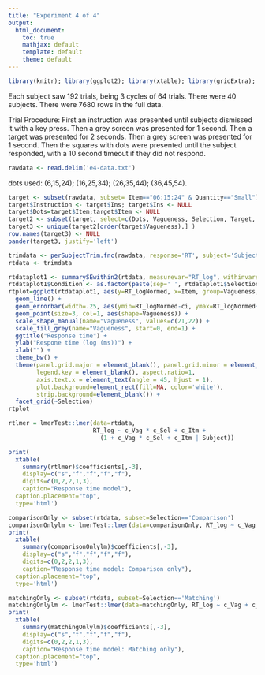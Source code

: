 ```yaml
---
title: "Experiment 4 of 4"
output:
  html_document:
    toc: true
    mathjax: default
    template: default
    theme: default
---
```


<style>
table, th, td {
    border: 1px grey;
    border-collapse: collapse;
    padding:2px 5px 2px 5px
}  
</style>

```r
library(knitr); library(ggplot2); library(xtable); library(gridExtra); library(lme4); library(lmerTest);  library(data.table); library(dplyr); library(dtplyr); library(pander); library(LMERConvenienceFunctions); source('summarySEwithin2.R') 
```

Each subject saw 192 trials, being 3 cycles of 64 trials. There were 40 subjects. There were 7680 rows in the full data.

Trial Procedure:
First an instruction was presented until subjects dismissed it with a key press. Then a grey screen was presented for 1 second. Then a target was presented for 2 seconds. Then a grey screen was presented for 1 second. Then the squares with dots were presented until the subject responded, with a 10 second timeout if they did not respond.

```r
rawdata <- read.delim('e4-data.txt')
```

dots used:
(6,15,24);
(16,25,34);
(26,35,44);
(36,45,54).

```r
target <- subset(rawdata, subset= Item=="06:15:24" & Quantity=="Small")
target$Instruction <- target$Ins; target$Ins <- NULL
target$Dots=target$Item;target$Item <- NULL
target2 <- subset(target, select=c(Dots, Vagueness, Selection, Target, Instruction))
target3 <- unique(target2[order(target$Vagueness),] )
row.names(target3) <- NULL
pander(target3, justify='left')
```

```r
trimdata <- perSubjectTrim.fnc(rawdata, response='RT', subject='Subject', trim = 2.5)$data
rtdata <- trimdata
```

```r
rtdataplot1 <- summarySEwithin2(rtdata, measurevar="RT_log", withinvars=c("Vagueness", "Selection", "Item"), idvar="Subject")
rtdataplot1$Condition <- as.factor(paste(sep=' ', rtdataplot1$Selection, rtdataplot1$Vagueness))
rtplot=ggplot(rtdataplot1, aes(y=RT_logNormed, x=Item, group=Vagueness, shape=Vagueness, fill=Vagueness)) +
  geom_line() +
  geom_errorbar(width=.25, aes(ymin=RT_logNormed-ci, ymax=RT_logNormed+ci)) +
  geom_point(size=3, col=1, aes(shape=Vagueness)) +
  scale_shape_manual(name="Vagueness", values=c(21,22)) +
  scale_fill_grey(name="Vagueness", start=0, end=1) +
  ggtitle("Response time") +
  ylab("Respone time (log (ms))") + 
  xlab("") +
  theme_bw() +
  theme(panel.grid.major = element_blank(), panel.grid.minor = element_blank(),
        legend.key = element_blank(), aspect.ratio=1,
        axis.text.x = element_text(angle = 45, hjust = 1),
        plot.background=element_rect(fill=NA, color='white'),
        strip.background=element_blank()) +
  facet_grid(~Selection) 
rtplot
```

```r
rtlmer = lmerTest::lmer(data=rtdata,
                        RT_log ~ c_Vag * c_Sel + c_Itm +
                          (1 + c_Vag * c_Sel + c_Itm | Subject))
```

```r
print(
  xtable(
    summary(rtlmer)$coefficients[,-3], 
    display=c("s","f","f","f","f"),
    digits=c(0,2,2,1,3),
    caption="Response time model"),
  caption.placement="top", 
  type='html')
```

```r
comparisonOnly <- subset(rtdata, subset=Selection=='Comparison')
comparisonOnlylm <- lmerTest::lmer(data=comparisonOnly, RT_log ~ c_Vag + c_Itm + (1 + c_Vag + c_Itm | Subject))
print(
  xtable(
    summary(comparisonOnlylm)$coefficients[,-3], 
    display=c("s","f","f","f","f"),
    digits=c(0,2,2,1,3),
    caption="Response time model: Comparison only"),
  caption.placement="top", 
  type='html')
```

```r
matchingOnly <- subset(rtdata, subset=Selection=='Matching')
matchingOnlylm <- lmerTest::lmer(data=matchingOnly, RT_log ~ c_Vag + c_Itm + (1 + c_Vag + c_Itm | Subject))
print(
  xtable(
    summary(matchingOnlylm)$coefficients[,-3], 
    display=c("s","f","f","f","f"),
    digits=c(0,2,2,1,3),
    caption="Response time model: Matching only"),
  caption.placement="top", 
  type='html')
```
